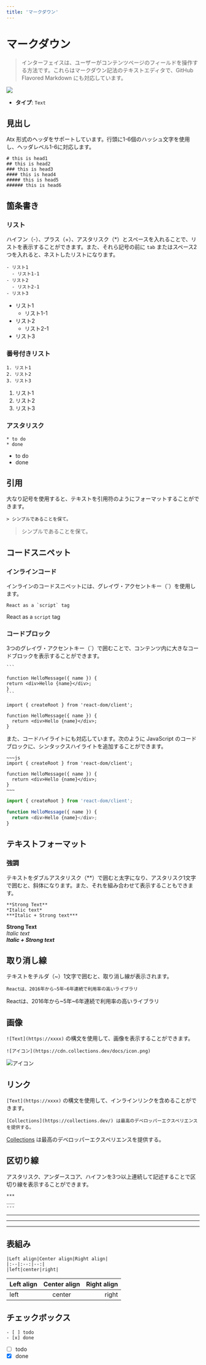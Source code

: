 ```yaml
---
title: 'マークダウン'
---
```


# マークダウン

> インターフェイスは、ユーザーがコンテンツページのフィールドを操作する方法です。これらはマークダウン記法のテキストエディタで、GitHub Flavored Markdown にも対応しています。

<p class="nx-mt-6 nx-leading-7 first:nx-mt-0">
  <img
    src="https://cdn.collections.dev/docs/md.png"
    style={{ boxShadow: '0 0 6px #17294033', borderRadius: '4px' }}
  />
</p>

- **タイプ**: `Text`

## 見出し

Atx 形式のヘッダをサポートしています。行頭に1-6個のハッシュ文字を使用し、ヘッダレベル1-6に対応します。

```
# this is head1
## this is head2
### this is head3
#### this is head4
##### this is head5
###### this is head6
```

## 箇条書き

### リスト

ハイフン（-）、プラス（+）、アスタリスク（\*）とスペースを入れることで、リストを表示することができます。また、それら記号の前に
`tab` またはスペース2つを入れると、ネストしたリストになります。

```
- リスト1
  - リスト1-1
- リスト2
  - リスト2-1
- リスト3
```

- リスト1
  - リスト1-1
- リスト2
  - リスト2-1
- リスト3

### 番号付きリスト

```
1. リスト1
2. リスト2
3. リスト3
```

1. リスト1
2. リスト2
3. リスト3

### アスタリスク

```
* to do
* done
```

- to do
- done

## 引用

大なり記号を使用すると、テキストを引用符のようにフォーマットすることができます。

```
> シンプルであることを保て。
```

> シンプルであることを保て。

## コードスニペット

### インラインコード

インラインのコードスニペットには、グレイヴ・アクセントキー（`）を使用します。

```
React as a `script` tag
```

React as a `script` tag

### コードブロック

3つのグレイヴ・アクセントキー（`）で囲むことで、コンテンツ内に大きなコードブロックを表示することができます。

````
```

function HelloMessage({ name }) {
return <div>Hello {name}</div>;
}
```
````

```
import { createRoot } from 'react-dom/client';

function HelloMessage({ name }) {
  return <div>Hello {name}</div>;
}
```

また、コードハイライトにも対応しています。次のように JavaScript のコードブロックに、シンタックスハイライトを追加することができます。

```
~~~js
import { createRoot } from 'react-dom/client';

function HelloMessage({ name }) {
  return <div>Hello {name}</div>;
}
~~~
```

```js
import { createRoot } from 'react-dom/client';

function HelloMessage({ name }) {
  return <div>Hello {name}</div>;
}
```

## テキストフォーマット

### 強調

テキストをダブルアスタリスク（\*\*）で囲むと太字になり、アスタリスク1文字で囲むと、斜体になります。また、それを組み合わせて表示することもできます。

```
**Strong Text**
*Italic text*
***Italic + Strong text***
```

**Strong Text** <br/>
_Italic text_ <br/>
**_Italic + Strong text_**

## 取り消し線

テキストをチルダ（~）1文字で囲むと、取り消し線が表示されます。

```
Reactは、2016年から~5年~6年連続で利用率の高いライブラリ
```

Reactは、2016年から~5年~6年連続で利用率の高いライブラリ

## 画像

`![Text](https://xxxx)` の構文を使用して、画像を表示することができます。

```
![アイコン](https://cdn.collections.dev/docs/icon.png)
```

![アイコン](https://cdn.collections.dev/docs/icon.png)

## リンク

`[Text](https://xxxx)` の構文を使用して、インラインリンクを含めることができます。

```
[Collections](https://collections.dev/) は最高のデベロッパーエクスペリエンスを提供する。
```

[Collections](https://collections.dev/) は最高のデベロッパーエクスペリエンスを提供する。

## 区切り線

アスタリスク、アンダースコア、ハイフンを3つ以上連続して記述することで区切り線を表示することができます。

```
***
___
---
```

---

---

---

## 表組み

```
|Left align|Center align|Right align|
|:--|:--:|--:|
|left|center|right|
```

| Left align | Center align | Right align |
| :--------- | :----------: | ----------: |
| left       |    center    |       right |

## チェックボックス

```
- [ ] todo
- [x] done
```

- [ ] todo
- [x] done
